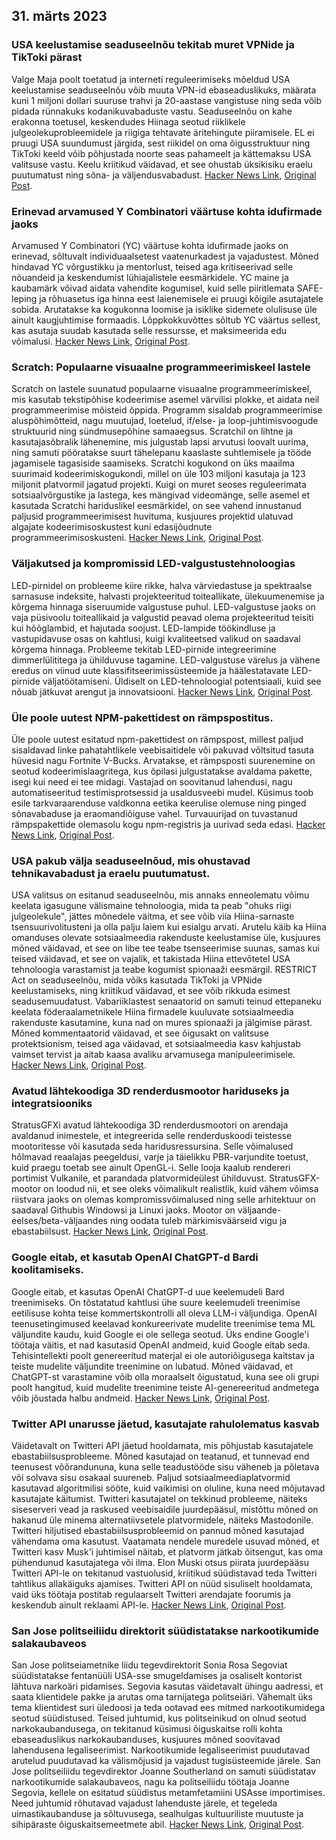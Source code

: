 

<CallToAction />

<Steps>

## 31. märts 2023

### USA keelustamise seaduseelnõu tekitab muret VPNide ja TikToki pärast

Valge Maja poolt toetatud ja interneti reguleerimiseks mõeldud USA keelustamise seaduseelnõu võib muuta VPN-id ebaseaduslikuks, määrata kuni 1 miljoni dollari suuruse trahvi ja 20-aastase vangistuse ning seda võib pidada rünnakuks kodanikuvabaduste vastu. Seaduseelnõu on kahe erakonna toetusel, keskendudes Hiinaga seotud riiklikele julgeolekuprobleemidele ja riigiga tehtavate äritehingute piiramisele. EL ei pruugi USA suundumust järgida, sest riikidel on oma õigusstruktuur ning TikToki keeld võib põhjustada noorte seas pahameelt ja kättemaksu USA valitsuse vastu. Keelu kriitikud väidavad, et see ohustab üksikisiku eraelu puutumatust ning sõna- ja väljendusvabadust.
[Hacker News Link](http://news.ycombinator.com/item?id=35366955), [Original Post](https://www.youtube.com/watch?v=FWQGA_n5Z4M).

### Erinevad arvamused Y Combinatori väärtuse kohta idufirmade jaoks

Arvamused Y Combinatori (YC) väärtuse kohta idufirmade jaoks on erinevad, sõltuvalt individuaalsetest vaatenurkadest ja vajadustest. Mõned hindavad YC võrgustikku ja mentorlust, teised aga kritiseerivad selle nõuandeid ja keskendumist lühiajalistele eesmärkidele. YC maine ja kaubamärk võivad aidata vahendite kogumisel, kuid selle piiritlemata SAFE-leping ja rõhuasetus iga hinna eest laienemisele ei pruugi kõigile asutajatele sobida. Arutatakse ka kogukonna loomise ja isiklike sidemete olulisuse üle ainult kaugjuhtimise formaadis. Lõppkokkuvõttes sõltub YC väärtus sellest, kas asutaja suudab kasutada selle ressursse, et maksimeerida edu võimalusi.
[Hacker News Link](http://news.ycombinator.com/item?id=35373019), [Original Post](https://acecreamu.substack.com/p/is-y-combinator-worth-the-money).

### Scratch: Populaarne visuaalne programmeerimiskeel lastele

Scratch on lastele suunatud populaarne visuaalne programmeerimiskeel, mis kasutab tekstipõhise kodeerimise asemel värvilisi plokke, et aidata neil programmeerimise mõisteid õppida. Programm sisaldab programmeerimise aluspõhimõtteid, nagu muutujad, loetelud, if/else- ja loop-juhtimisvoogude struktuurid ning sündmusepõhine samaaegsus. Scratchil on lihtne ja kasutajasõbralik lähenemine, mis julgustab lapsi arvutusi loovalt uurima, ning samuti pööratakse suurt tähelepanu kaaslaste suhtlemisele ja tööde jagamisele tagasiside saamiseks. Scratchi kogukond on üks maailma suurimaid kodeerimiskogukondi, millel on üle 103 miljoni kasutaja ja 123 miljonit platvormil jagatud projekti. Kuigi on muret seoses reguleerimata sotsiaalvõrgustike ja lastega, kes mängivad videomänge, selle asemel et kasutada Scratchi hariduslikel eesmärkidel, on see vahend innustanud paljusid programmeerimisest huvituma, kusjuures projektid ulatuvad algajate kodeerimisoskustest kuni edasijõudnute programmeerimisoskusteni.
[Hacker News Link](http://news.ycombinator.com/item?id=35373052), [Original Post](https://scratch.mit.edu/about).

### Väljakutsed ja kompromissid LED-valgustustehnoloogias

LED-pirnidel on probleeme kiire rikke, halva värviedastuse ja spektraalse sarnasuse indeksite, halvasti projekteeritud toiteallikate, ülekuumenemise ja kõrgema hinnaga siseruumide valgustuse puhul. LED-valgustuse jaoks on vaja püsivoolu toiteallikaid ja valgustid peavad olema projekteeritud teisiti kui hõõglambid, et hajutada soojust. LED-lampide töökindluse ja vastupidavuse osas on kahtlusi, kuigi kvaliteetsed valikud on saadaval kõrgema hinnaga. Probleeme tekitab LED-pirnide integreerimine dimmerlülititega ja ühilduvuse tagamine. LED-valgustuse värelus ja vähene eredus on viinud uute klassifitseerimissüsteemide ja häälestatavate LED-pirnide väljatöötamiseni. Üldiselt on LED-tehnoloogial potentsiaali, kuid see nõuab jätkuvat arengut ja innovatsiooni.
[Hacker News Link](http://news.ycombinator.com/item?id=35371750), [Original Post](https://nymag.com/strategist/article/led-light-bulbs-investigation.html).

### Üle poole uutest NPM-pakettidest on rämpspostitus.

Üle poole uutest esitatud npm-pakettidest on rämpspost, millest paljud sisaldavad linke pahatahtlikele veebisaitidele või pakuvad võltsitud tasuta hüvesid nagu Fortnite V-Bucks. Arvatakse, et rämpsposti suurenemine on seotud kodeerimislaagritega, kus õpilasi julgustatakse avaldama pakette, isegi kui need ei tee midagi. Vastajad on soovitanud lahendusi, nagu automatiseeritud testimisprotsessid ja usaldusveebi mudel. Küsimus toob esile tarkvaraarenduse valdkonna eetika keerulise olemuse ning pinged sõnavabaduse ja eraomandiõiguse vahel. Turvauurijad on tuvastanud rämpspakettide olemasolu kogu npm-registris ja uurivad seda edasi.
[Hacker News Link](http://news.ycombinator.com/item?id=35370728), [Original Post](https://blog.sandworm.dev/one-in-two-new-npm-packages-is-seo-spam-right-now).

### USA pakub välja seaduseelnõud, mis ohustavad tehnikavabadust ja eraelu puutumatust.

USA valitsus on esitanud seaduseelnõu, mis annaks enneolematu võimu keelata igasugune välismaine tehnoloogia, mida ta peab "ohuks riigi julgeolekule", jättes mõnedele väitma, et see võib viia Hiina-sarnaste tsensuurivolitusteni ja olla palju laiem kui esialgu arvati. Arutelu käib ka Hiina omanduses olevate sotsiaalmeedia rakenduste keelustamise üle, kusjuures mõned väidavad, et see on libe tee teabe tsenseerimise suunas, samas kui teised väidavad, et see on vajalik, et takistada Hiina ettevõtetel USA tehnoloogia varastamist ja teabe kogumist spionaaži eesmärgil. RESTRICT Act on seaduseelnõu, mida võiks kasutada TikToki ja VPNide keelustamiseks, ning kriitikud väidavad, et see võib rikkuda esimest seadusemuudatust. Vabariiklastest senaatorid on samuti teinud ettepaneku keelata föderaalametnikele Hiina firmadele kuuluvate sotsiaalmeedia rakenduste kasutamine, kuna nad on mures spionaaži ja jälgimise pärast. Mõned kommentaatorid väidavad, et see õigusakt on valitsuse protektsionism, teised aga väidavad, et sotsiaalmeedia kasv kahjustab vaimset tervist ja aitab kaasa avaliku arvamusega manipuleerimisele.
[Hacker News Link](http://news.ycombinator.com/item?id=35369075), [Original Post](https://www.vice.com/en/article/4a3ddb/restrict-act-insanely-broad-ban-tiktok-vpns).

### Avatud lähtekoodiga 3D renderdusmootor hariduseks ja integratsiooniks

StratusGFXi avatud lähtekoodiga 3D renderdusmootori on arendaja avaldanud inimestele, et integreerida selle renderduskoodi teistesse mootoritesse või kasutada seda haridusressursina. Selle võimalused hõlmavad reaalajas peegeldusi, varje ja täielikku PBR-varjundite toetust, kuid praegu toetab see ainult OpenGL-i. Selle looja kaalub rendereri portimist Vulkanile, et parandada platvormideülest ühilduvust. StratusGFX-mootor on loodud nii, et see oleks võimalikult realistlik, kuid vähem võimsa riistvara jaoks on olemas kompromissvõimalused ning selle arhitektuur on saadaval Githubis Windowsi ja Linuxi jaoks. Mootor on väljaande-eelses/beta-väljaandes ning oodata tuleb märkimisväärseid vigu ja ebastabiilsust.
[Hacker News Link](http://news.ycombinator.com/item?id=35370284), [Original Post](https://github.com/KTStephano/StratusGFX).

### Google eitab, et kasutab OpenAI ChatGPT-d Bardi koolitamiseks.

Google eitab, et kasutas OpenAI ChatGPT-d uue keelemudeli Bard treenimiseks. On tõstatatud kahtlusi ühe suure keelemudeli treenimise eetilisuse kohta teise kommertskontrolli all oleva LLM-i väljundiga. OpenAI teenusetingimused keelavad konkureerivate mudelite treenimise tema ML väljundite kaudu, kuid Google ei ole sellega seotud. Üks endine Google'i töötaja väitis, et nad kasutasid OpenAI andmeid, kuid Google eitab seda. Tehisintellekti poolt genereeritud materjal ei ole autoriõigusega kaitstav ja teiste mudelite väljundite treenimine on lubatud. Mõned väidavad, et ChatGPT-st varastamine võib olla moraalselt õigustatud, kuna see oli grupi poolt hangitud, kuid mudelite treenimine teiste AI-genereeritud andmetega võib jõustada halbu andmeid.
[Hacker News Link](http://news.ycombinator.com/item?id=35370915), [Original Post](https://twitter.com/steventey/status/1641267979399704576).

### Twitter API unarusse jäetud, kasutajate rahulolematus kasvab

Väidetavalt on Twitteri API jäetud hooldamata, mis põhjustab kasutajatele ebastabiilsusprobleeme. Mõned kasutajad on teatanud, et tunnevad end teenusest võõrandununa, kuna selle teadustööde sisu väheneb ja põletava või solvava sisu osakaal suureneb. Paljud sotsiaalmeediaplatvormid kasutavad algoritmilisi sööte, kuid vaikimisi on oluline, kuna need mõjutavad kasutajate käitumist. Twitteri kasutajatel on tekkinud probleeme, näiteks siseserveri vead ja raskused veebisaidile juurdepääsul, mistõttu mõned on hakanud üle minema alternatiivsetele platvormidele, näiteks Mastodonile. Twitteri hiljutised ebastabiilsusprobleemid on pannud mõned kasutajad vähendama oma kasutust. Vaatamata nendele muredele usuvad mõned, et Twitteri kasv Musk'i juhtimisel näitab, et platvorm jätkab õitsengut, kas oma pühendunud kasutajatega või ilma. Elon Muski otsus piirata juurdepääsu Twitteri API-le on tekitanud vastuolusid, kriitikud süüdistavad teda Twitteri tahtlikus allakäiguks ajamises. Twitteri API on nüüd sisuliselt hooldamata, vaid üks töötaja postitab regulaarselt Twitteri arendajate foorumis ja keskendub ainult reklaami API-le.
[Hacker News Link](http://news.ycombinator.com/item?id=35370152), [Original Post](https://snarfed.org/the-twitter-api-is-now-effectively-unmaintained).

### San Jose politseiliidu direktorit süüdistatakse narkootikumide salakaubaveos

San Jose politseiametnike liidu tegevdirektorit Sonia Rosa Segoviat süüdistatakse fentanüüli USA-sse smugeldamises ja osaliselt kontorist lähtuva narkoäri pidamises. Segovia kasutas väidetavalt ühingu aadressi, et saata klientidele pakke ja arutas oma tarnijatega politseiäri. Vähemalt üks tema klientidest suri üledoosi ja teda ootavad ees mitmed narkootikumidega seotud süüdistused. Teised juhtumid, kus politseinikud on olnud seotud narkokaubandusega, on tekitanud küsimusi õiguskaitse rolli kohta ebaseaduslikus narkokaubanduses, kusjuures mõned soovitavad lahendusena legaliseerimist. Narkootikumide legaliseerimist puudutavad arutelud puudutavad ka välismõjusid ja vajadust tugisüsteemide järele. San Jose politseiliidu tegevdirektor Joanne Southerland on samuti süüdistatav narkootikumide salakaubaveos, nagu ka politseiliidu töötaja Joanne Segovia, kellele on esitatud süüdistus metamfetamiini USAsse importimises. Need juhtumid rõhutavad vajadust lahenduste järele, et tegeleda uimastikaubanduse ja sõltuvusega, sealhulgas kultuuriliste muutuste ja sihipäraste õiguskaitsemeetmete abil.
[Hacker News Link](http://news.ycombinator.com/item?id=35376488), [Original Post](https://www.washingtonexaminer.com/news/crime/san-jose-police-union-director-smuggle-fentanyl-charge).

</Steps>
